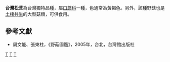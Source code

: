 {{Subspeciesbox 
| genus = Tricholoma
| species = matsutake
| subspecies = formosana
| status = NE
| status_system = IUCN3.1
| authority = Sawada
}}

'''台灣松茸'''為台灣獨特品種，屬[[口蘑科|口蘑科]]一種，色通常為黃褐色。另外，該種野菇也是[[土棲共生|土棲共生]]的大型菇類，可供食用。

==參考文獻==
* 周文能、張東柱，《野菇圖鑑》，2005年，台北，台灣館出版社

{{Taxonbar}}

[[Category:口蘑屬|T]]
[[Category:食用菌|T]]
[[Category:台灣真菌|T]]